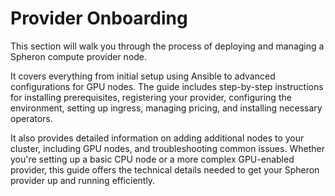 
# Provider Onboarding

<VideoPlayer embedId="GuvwCf1fnNI" />

This section will walk you through the process of deploying and managing a Spheron compute provider node. 

It covers everything from initial setup using Ansible to advanced configurations for GPU nodes. The guide includes step-by-step instructions for installing prerequisites, registering your provider, configuring the environment, setting up ingress, managing pricing, and installing necessary operators. 

It also provides detailed information on adding additional nodes to your cluster, including GPU nodes, and troubleshooting common issues. Whether you're setting up a basic CPU node or a more complex GPU-enabled provider, this guide offers the technical details needed to get your Spheron provider up and running efficiently.

<ProviderOnboarding />

<Navigation name="Provider Onboarding" />
